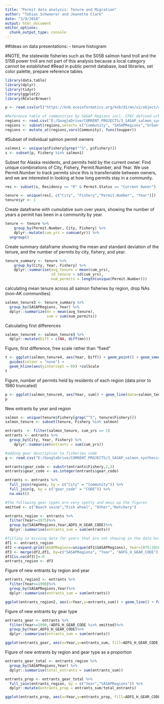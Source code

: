 ```yaml
---
title: "Permit data analysis: Tenure and Migration"
author: "Tobias Schwoerer and Jeanette Clark"
date: "3/9/2018"
output: html_document
editor_options: 
  chunk_output_type: console
---
```

##Ideas on data presentations:
- tenure histogram

#NOTE, the statewide fisheries such as the S05B salmon hand troll and the S15B power troll are not part of this analysis because a local category cannot be established
#Read in public permit database, load libraries, set color palette, prepare reference tables

```r
library(data.table)
library(dplyr)
library(tidyr)
library(ggplot2)
library(RColorBrewer)

p <- read.csv(url("https://knb.ecoinformatics.org/knb/d1/mn/v2/object/urn%3Auuid%3A02126b87-a78b-46ed-8214-3236f234d0b7"))

#Reference table of communities by SASAP Regions incl. CFEC defined urban communities
regions <- read.csv("E:/GoogleDrive/CURRENT_PROJECTS/3_SASAP_salmon_synthesis/Analysis_ref_files/index_table_051118.csv", stringsAsFactors=F)
regions <- subset(regions,select= c("Community", "SASAPRegions","Urban"))
regions <- mutate_at(regions,vars(Community), funs(toupper))
```

#Subset of individual salmon permit owners
```r
salmon1 <- unique(p$Fishery[grep("^S", p$Fishery)])
s <- subset(p, Fishery %in% salmon1)
```


Subset for Alaska residents, and permits held by the current owner. Find unique combinations of City, Fishery, Permit.Number, and Year. We use Permit.Number to track permits since this is transferrable between owners, and we are interested in looking at how long permits stay in a community.
```r
res <- subset(s, Residency == "R" & Permit.Status == "Current Owner")

tenure <- unique(res[, c("City", "Fishery","Permit.Number", "Year")])
tenure$yr <- 1
```


Create dataframe with cumulative sum over years, showing the number of years a permit has been in a community by year.
```r
tenure <- tenure %>% 
    group_by(Permit.Number, City, Fishery) %>% 
    dplyr::mutate(cum_yrs = cumsum(yr)) %>% 
  ungroup()
```

Create summary dataframe showing the mean and standard deviation of the tenure, and the number of permits by city, fishery, and year.
```r
tenure_summary <- tenure %>%
    group_by(City, Year, Fishery) %>%
    dplyr::summarise(avg_tenure = mean(cum_yrs), 
                     sd_tenure = sd(cum_yrs), 
                     num_permits = length(unique(Permit.Number)))
```

calculating mean tenure across all salmon fisheries by region, drop NAs (non-AK communities)
```r
salmon_tenure3 <- tenure_summary %>%
  group_by(SASAPRegions, Year) %>%
  dplyr::summarize(mn = mean(avg_tenure),
                   sum = sum(num_permits))

```

Calculating first differences
```r
salmon_tenure4 <- salmon_tenure3 %>%
  dplyr::mutate(Diff = c(NA, diff(mn)))
```

Figure, first difference, free scale rather than "fixed"
```r
t <- ggplot(salmon_tenure4, aes(Year, Diff)) + geom_point() + geom_smooth(span=0.6)+ facet_wrap(~SASAPRegions,ncol = 3, scales = "free") +
  guides(colour = "none") +
  geom_hline(aes(yintercept = 0)) +colScale
t
```

Figure, number of permits held by residents of each region (data prior to 1980 truncated)
```r
p <- ggplot(salmon_tenure4, aes(Year, sum)) + geom_line(data=salmon_tenure4[salmon_tenure4$Year>=1980,]) + facet_wrap(~SASAPRegions,ncol = 3, scales = "free") + guides(colour = "none") 
p
```

New entrants by year and region
```r
salmon <- unique(tenure$Fishery[grep("^S", tenure$Fishery)])
salmon_tenure <- subset(tenure, Fishery %in% salmon)

entrants  <- filter(salmon_tenure, cum_yrs == 1) 
entrants <- entrants %>%  
  group_by(City, Year, Fishery) %>%
    dplyr::summarise(entrants = sum(cum_yrs))

#adding gear description to fisheries code
g <- read.csv("E:/GoogleDrive/CURRENT_PROJECTS/3_SASAP_salmon_synthesis/Analysis_ref_files/gear_codes.csv", stringsAsFactors = F)

entrants$gear_code <- substr(entrants$Fishery,2,3)
entrants$gear_code <- as.integer(entrants$gear_code)

entrants <- entrants %>% 
  full_join(regions, by = c("City" = "Community")) %>%
  full_join(g, by = c("gear_code" = "CODE")) %>%
  na.omit()

#the following gear types are very spotty and mess up the figures
omitted <- c("Beach seine","Fish wheel", "Other","Hatchery")

entrants_region <- entrants %>%
  filter(Year>=1975)%>%
  group_by(SASAPRegions,Year,ADFG_H_GEAR_CODE)%>%
  dplyr::summarise(entrants_sum = sum(entrants))

#filling in missing data for years that are not showing in the data but should be zero
df1 <- entrants_region
df2 <-expand.grid(SASAPRegions=unique(df1$SASAPRegions), Year=1975:2016, ADFG_H_GEAR_CODE=unique(df1$ADFG_H_GEAR_CODE))
df3 <- merge(df2,df1, by=c("SASAPRegions", "Year", "ADFG_H_GEAR_CODE"), all.x = TRUE)
df3[is.na(df3)]<-0
entrants_region <- df3
```

Figure of new entrants by region and year
```r
entrants_region2 <- entrants %>%
  filter(Year>=1990)%>%
  group_by(SASAPRegions,Year)%>%
  dplyr::summarise(entrants_sum = sum(entrants))

ggplot(entrants_region2, aes(x=Year,y=entrants_sum)) + geom_line() + facet_wrap(~SASAPRegions,ncol = 3, scales = "free")

```

Figure of new entrants by gear type
```r

entrants_gear <- entrants %>%
  filter(Year>=1990,!ADFG_H_GEAR_CODE %in% omitted)%>%
  group_by(Year,ADFG_H_GEAR_CODE)%>%
  dplyr::summarise(entrants_sum = sum(entrants))

ggplot(entrants_gear, aes(x=Year,y=entrants_sum, fill=ADFG_H_GEAR_CODE)) + geom_area(alpha=0.6, size=1,colour="black") 

```

Figure of new entrants by region and gear type as a proportion
```r
entrants_gear_total <- entrants_region %>%
  group_by(SASAPRegions,Year) %>%
  dplyr::summarise(total_entrants = sum(entrants_sum))

entrants_prop <- entrants_gear_total %>% 
  full_join(entrants_region, by = c("Year","SASAPRegions")) %>%
  dplyr::mutate(entrants_prop = entrants_sum/total_entrants)

ggplot(entrants_prop, aes(x=Year,y=entrants_prop, fill=ADFG_H_GEAR_CODE)) + geom_area(alpha=0.6, size=1,colour="black") + facet_wrap(~SASAPRegions,ncol = 3, scales = "free")
```
